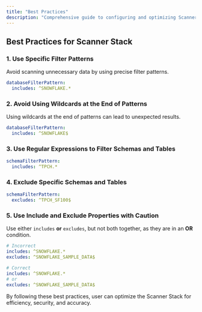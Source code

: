 ```yaml
---
title: "Best Practices"
description: "Comprehensive guide to configuring and optimizing Scanner Stack."
---
```


## Best Practices for Scanner Stack

### 1. Use Specific Filter Patterns

Avoid scanning unnecessary data by using precise filter patterns.

```yaml
databaseFilterPattern:
  includes: ^SNOWFLAKE.*
```

### 2. Avoid Using Wildcards at the End of Patterns

Using wildcards at the end of patterns can lead to unexpected results.

```yaml
databaseFilterPattern:
  includes: ^SNOWFLAKE$
```

### 3. Use Regular Expressions to Filter Schemas and Tables

```yaml
schemaFilterPattern:
  includes: ^TPCH.*
```

### 4. Exclude Specific Schemas and Tables

```yaml
schemaFilterPattern:
  excludes: ^TPCH_SF100$
```

### 5. Use Include and Exclude Properties with Caution

Use either `includes` **or** `excludes`, but not both together, as they are in an **OR** condition.

```yaml
# Incorrect
includes: ^SNOWFLAKE.*
excludes: ^SNOWFLAKE_SAMPLE_DATA$

# Correct
includes: ^SNOWFLAKE.*
# or
excludes: ^SNOWFLAKE_SAMPLE_DATA$
```

By following these best practices, user can optimize the Scanner Stack for efficiency, security, and accuracy.